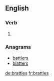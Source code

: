 ==English==

===Verb===
{{head|en|verb form}}

# {{en-third-person singular of|brattle}}

===Anagrams===
* [[battlers#English|battlers]]
* [[blatters#English|blatters]]

[[de:brattles]]
[[fr:brattles]]